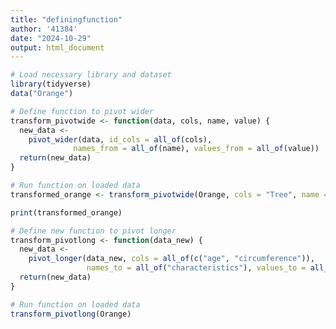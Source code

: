 ```yaml
---
title: "definingfunction"
author: '41384'
date: "2024-10-29"
output: html_document
---
```


```r
# Load necessary library and dataset
library(tidyverse)
data("Orange")

# Define function to pivot wider
transform_pivotwide <- function(data, cols, name, value) {
  new_data <-
    pivot_wider(data, id_cols = all_of(cols),
              names_from = all_of(name), values_from = all_of(value))
  return(new_data)
}

# Run function on loaded data
transformed_orange <- transform_pivotwide(Orange, cols = "Tree", name = "age", value = "circumference")

print(transformed_orange)
```
```r
# Define new function to pivot longer
transform_pivotlong <- function(data_new) {
  new_data <- 
    pivot_longer(data_new, cols = all_of(c("age", "circumference")),
                 names_to = all_of("characteristics"), values_to = all_of("values"))
  return(new_data)
}

# Run function on loaded data
transform_pivotlong(Orange)
```


